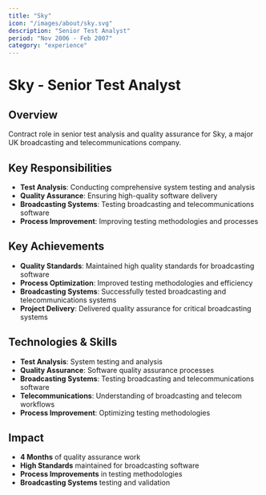 ```yaml
---
title: "Sky"
icon: "/images/about/sky.svg"
description: "Senior Test Analyst"
period: "Nov 2006 - Feb 2007"
category: "experience"
---
```


# Sky - Senior Test Analyst

## Overview

Contract role in senior test analysis and quality assurance for Sky, a major UK broadcasting and telecommunications company.

## Key Responsibilities

- **Test Analysis**: Conducting comprehensive system testing and analysis
- **Quality Assurance**: Ensuring high-quality software delivery
- **Broadcasting Systems**: Testing broadcasting and telecommunications software
- **Process Improvement**: Improving testing methodologies and processes

## Key Achievements

- **Quality Standards**: Maintained high quality standards for broadcasting software
- **Process Optimization**: Improved testing methodologies and efficiency
- **Broadcasting Systems**: Successfully tested broadcasting and telecommunications systems
- **Project Delivery**: Delivered quality assurance for critical broadcasting systems

## Technologies & Skills

- **Test Analysis**: System testing and analysis
- **Quality Assurance**: Software quality assurance processes
- **Broadcasting Systems**: Testing broadcasting and telecommunications software
- **Telecommunications**: Understanding of broadcasting and telecom workflows
- **Process Improvement**: Optimizing testing methodologies

## Impact

- **4 Months** of quality assurance work
- **High Standards** maintained for broadcasting software
- **Process Improvements** in testing methodologies
- **Broadcasting Systems** testing and validation 